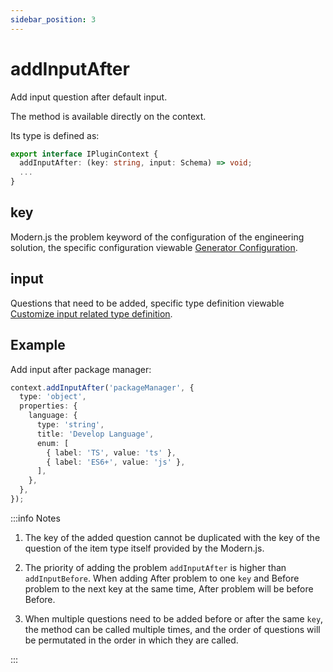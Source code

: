 ```yaml
---
sidebar_position: 3
---
```


# addInputAfter

Add input question after default input.

The method is available directly on the context.

Its type is defined as:

```ts
export interface IPluginContext {
  addInputAfter: (key: string, input: Schema) => void;
  ...
}
```

## key

Modern.js the problem keyword of the configuration of the engineering solution, the specific configuration viewable [Generator Configuration](/guides/topic-detail/generator/config/common).

## input

Questions that need to be added, specific type definition viewable [Customize input related type definition](/guides/topic-detail/generator/plugin/api/input/type).

## Example

Add input after package manager:

```ts
context.addInputAfter('packageManager', {
  type: 'object',
  properties: {
    language: {
      type: 'string',
      title: 'Develop Language',
      enum: [
        { label: 'TS', value: 'ts' },
        { label: 'ES6+', value: 'js' },
      ],
    },
  },
});
```

:::info Notes
1. The key of the added question cannot be duplicated with the key of the question of the item type itself provided by the Modern.js.

2. The priority of adding the problem `addInputAfter` is higher than `addInputBefore`. When adding After problem to one `key` and Before problem to the next key at the same time, After problem will be before Before.

3. When multiple questions need to be added before or after the same `key`, the method can be called multiple times, and the order of questions will be permutated in the order in which they are called.

:::
